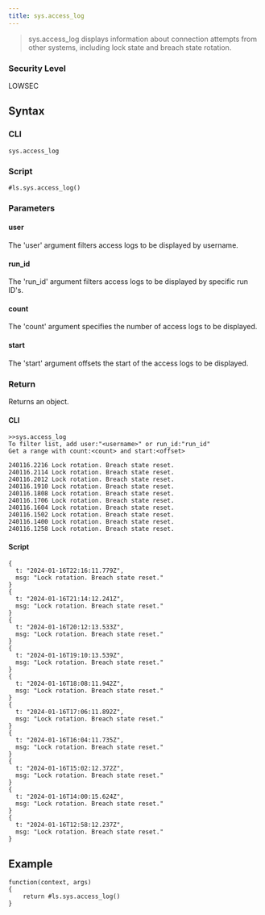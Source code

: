 ```yaml
---
title: sys.access_log
---
```


> sys.access_log displays information about connection attempts from other systems, including lock state and breach state rotation.

### Security Level

LOWSEC

## Syntax

### CLI

```
sys.access_log
```

### Script

```
#ls.sys.access_log()
```

### Parameters

#### user

The 'user' argument filters access logs to be displayed by username.

#### run_id

The 'run_id' argument filters access logs to be displayed by specific run ID's.

#### count

The 'count' argument specifies the number of access logs to be displayed.

#### start

The 'start' argument offsets the start of the access logs to be displayed.

### Return

Returns an object.

#### CLI

```
>>sys.access_log
To filter list, add user:"<username>" or run_id:"run_id"
Get a range with count:<count> and start:<offset>

240116.2216 Lock rotation. Breach state reset.
240116.2114 Lock rotation. Breach state reset.
240116.2012 Lock rotation. Breach state reset.
240116.1910 Lock rotation. Breach state reset.
240116.1808 Lock rotation. Breach state reset.
240116.1706 Lock rotation. Breach state reset.
240116.1604 Lock rotation. Breach state reset.
240116.1502 Lock rotation. Breach state reset.
240116.1400 Lock rotation. Breach state reset.
240116.1258 Lock rotation. Breach state reset.
```

#### Script

```
{
  t: "2024-01-16T22:16:11.779Z",
  msg: "Lock rotation. Breach state reset."
}
{
  t: "2024-01-16T21:14:12.241Z",
  msg: "Lock rotation. Breach state reset."
}
{
  t: "2024-01-16T20:12:13.533Z",
  msg: "Lock rotation. Breach state reset."
}
{
  t: "2024-01-16T19:10:13.539Z",
  msg: "Lock rotation. Breach state reset."
}
{
  t: "2024-01-16T18:08:11.942Z",
  msg: "Lock rotation. Breach state reset."
}
{
  t: "2024-01-16T17:06:11.892Z",
  msg: "Lock rotation. Breach state reset."
}
{
  t: "2024-01-16T16:04:11.735Z",
  msg: "Lock rotation. Breach state reset."
}
{
  t: "2024-01-16T15:02:12.372Z",
  msg: "Lock rotation. Breach state reset."
}
{
  t: "2024-01-16T14:00:15.624Z",
  msg: "Lock rotation. Breach state reset."
}
{
  t: "2024-01-16T12:58:12.237Z",
  msg: "Lock rotation. Breach state reset."
}
```

## Example

```
function(context, args)
{
	return #ls.sys.access_log()
}
```
